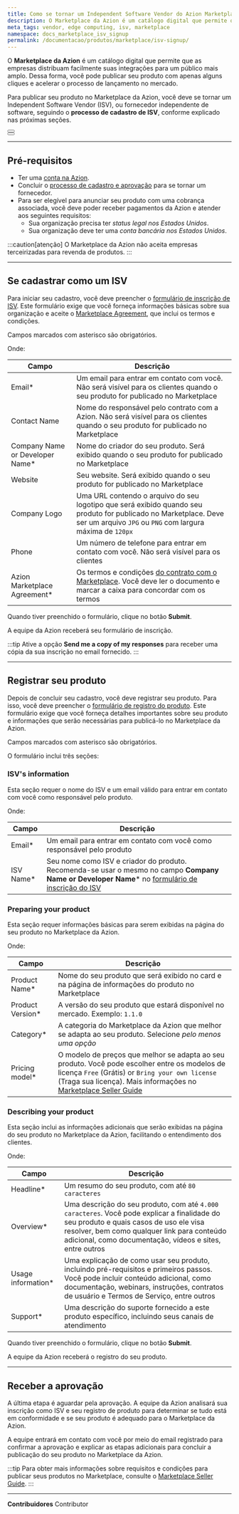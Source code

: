 ```yaml
---
title: Como se tornar um Independent Software Vendor do Azion Marketplace
description: O Marketplace da Azion é um catálogo digital que permite que as empresas distribuam facilmente suas integrações para um público mais amplo.
meta_tags: vendor, edge computing, isv, marketplace
namespace: docs_marketplace_isv_signup
permalink: /documentacao/produtos/marketplace/isv-signup/
---
```


O **Marketplace da Azion** é um catálogo digital que permite que as empresas distribuam facilmente suas integrações para um público mais amplo. Dessa forma, você pode publicar seu produto com apenas alguns cliques e acelerar o processo de lançamento no mercado.

Para publicar seu produto no Marketplace da Azion, você deve se tornar um Independent Software Vendor (ISV), ou fornecedor independente de software, seguindo o **processo de cadastro de ISV**, conforme explicado nas próximas seções.

<Button href="/pt-br/documentacao/produtos/marketplace/" text="Saiba mais sobre o Marketplace da Azion" variant="secondary">

</Button>
<br/>
<Button href="/pt-br/documentacao/produtos/marketplace/marketplace-seller-guide/" text="Consulte o Marketplace Seller Guide" variant="secondary">

</Button>

---

## Pré-requisitos

- Ter uma [conta na Azion](/pt-br/documentacao/produtos/contas/criar-uma-conta/).
- Concluir o [processo de cadastro e aprovação](#se-cadastrar-como-um-isv) para se tornar um fornecedor.
- Para ser elegível para anunciar seu produto com uma cobrança associada, você deve poder receber pagamentos da Azion e atender aos seguintes requisitos:
   - Sua organização precisa ter *status legal nos Estados Unidos*.
   - Sua organização deve ter uma *conta bancária nos Estados Unidos*.

:::caution[atenção]
O​⁠ ​Marketplace da​ Azion não aceita empresas terceirizadas para revenda de produtos.
:::

---

## Se cadastrar como um ISV

Para iniciar seu cadastro, você deve preencher o [formulário de inscrição de ISV](https://docs.google.com/forms/d/e/1FAIpQLScrOc_FyjVC11VFbVgDjuh6THh2jJs0-I8vduW0nZSCDGEPIg/viewform). Este formulário exige que você forneça informações básicas sobre sua organização e aceite o [Marketplace Agreement](/en/documentation/agreements/marketplace/marketplace-agreement/), que inclui os termos e condições.

Campos marcados com asterisco são obrigatórios.

Onde:

| Campo | Descrição |
| --- | --- |
| Email* | Um email para entrar em contato com você. Não será visível para os clientes quando o seu produto for publicado no Marketplace |
| Contact Name | Nome do responsável pelo contrato com a Azion. Não será visível para os clientes quando o seu produto for publicado no Marketplace |
| Company Name or Developer Name* | Nome do criador do seu produto. Será exibido quando o seu produto for publicado no Marketplace |
| Website | Seu website. Será exibido quando o seu produto for publicado no Marketplace |
| Company Logo | Uma URL contendo o arquivo do seu logotipo que será exibido quando seu produto for publicado no Marketplace. Deve ser um arquivo `JPG` ou `PNG` com largura máxima de `120px` |
| Phone | Um número de telefone para entrar em contato com você. Não será visível para os clientes |
| Azion Marketplace Agreement* | Os termos e condições [do contrato com o Marketplace](/en/documentation/agreements/marketplace/marketplace-agreement/). Você deve ler o documento e marcar a caixa para concordar com os termos |

Quando tiver preenchido o formulário, clique no botão **Submit**.

A equipe da Azion receberá seu formulário de inscrição.

:::tip
Ative a opção **Send me a copy of my responses** para receber uma cópia da sua inscrição no email fornecido.
:::

---

## Registrar seu produto

Depois de concluir seu cadastro, você deve registrar seu produto. Para isso, você deve preencher o [formulário de registro do produto](https://docs.google.com/forms/d/e/1FAIpQLSeoTbF2Qifr7qqHjoaxv9ujFB1Ak4xg6wqV0WfZfpBrpkQ12A/viewform). Este formulário exige que você forneça detalhes importantes sobre seu produto e informações que serão necessárias para publicá-lo no Marketplace da Azion.

Campos marcados com asterisco são obrigatórios.

O formulário inclui três seções:

### ISV's information

Esta seção requer o nome do ISV e um email válido para entrar em contato com você como responsável pelo produto.

Onde:

| Campo | Descrição |
| --- | --- |
| Email* | Um email para entrar em contato com você como responsável pelo produto |
| ISV Name* | Seu nome como ISV e criador do produto. Recomenda-se usar o mesmo no campo **Company Name or Developer Name*** no [formulário de inscrição do ISV](#se-cadastrar-como-um-isv) |

### Preparing your product

Esta seção requer informações básicas para serem exibidas na página do seu produto no Marketplace da Azion.

Onde:

| Campo | Descrição |
| --- | --- |
| Product Name* | Nome do seu produto que será exibido no card e na página de informações do produto no Marketplace |
| Product Version* | A versão do seu produto que estará disponível no mercado. Exemplo: `1.1.0` |
| Category* | A categoria do Marketplace da Azion que melhor se adapta ao seu produto. Selecione *pelo menos uma opção* |
| Pricing model* | O modelo de preços que melhor se adapta ao seu produto. Você pode escolher entre os modelos de licença `Free` (Grátis) or `Bring your own license` (Traga sua licença). Mais informações no [Marketplace Seller Guide](/pt-br/documentacao/produtos/marketplace/marketplace-seller-guide/) |

### Describing your product

Esta seção inclui as informações adicionais que serão exibidas na página do seu produto no Marketplace da Azion, facilitando o entendimento dos clientes.

Onde:

| Campo | Descrição |
| --- | --- |
| Headline* | Um resumo do seu produto, com até `80 caracteres` |
| Overview* | Uma descrição do seu produto, com até `4.000 caracteres`. Você pode explicar a finalidade do seu produto e quais casos de uso ele visa resolver, bem como qualquer link para conteúdo adicional, como documentação, vídeos e sites, entre outros |
| Usage information* | Uma explicação de como usar seu produto, incluindo pré-requisitos e primeiros passos. Você pode incluir conteúdo adicional, como documentação, webinars, instruções, contratos de usuário e Termos de Serviço, entre outros |
| Support* | Uma descrição do suporte fornecido a este produto específico, incluindo seus canais de atendimento |

Quando tiver preenchido o formulário, clique no botão **Submit**.

A equipe da Azion receberá o registro do seu produto.

---

## Receber a aprovação

A última etapa é aguardar pela aprovação. A equipe da Azion analisará sua inscrição como ISV e seu registro de produto para determinar se tudo está em conformidade e se seu produto é adequado para o Marketplace da Azion.

A equipe entrará em contato com você por meio do email registrado para confirmar a aprovação e explicar as etapas adicionais para concluir a publicação do seu produto no Marketplace da Azion.

:::tip
Para obter mais informações sobre requisitos e condições para publicar seus produtos no Marketplace, consulte o [Marketplace Seller Guide](/pt-br/documentacao/produtos/marketplace/marketplace-seller-guide/).
:::

---


**Contribuidores** <ContributorList>Contributor</ContributorList>


